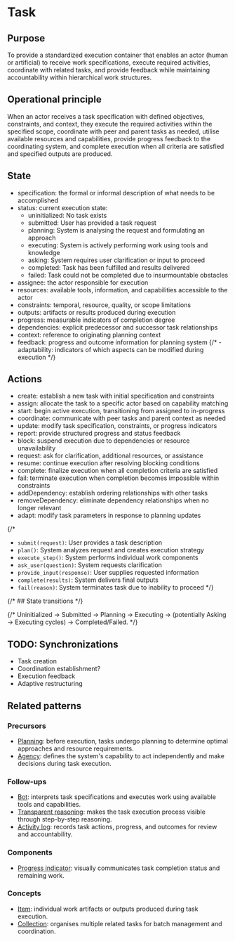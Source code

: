 
<Meta title="Concepts*/Task" />

# Task

## Purpose

To provide a standardized execution container that enables an actor (human or artificial) to receive
work specifications, execute required activities, coordinate with related tasks, and provide feedback
while maintaining accountability within hierarchical work structures.

## Operational principle

When an actor receives a task specification with defined objectives, constraints, and context,
they execute the required activities within the specified scope, coordinate with peer and parent tasks
as needed, utilise available resources and capabilities, provide progress feedback to the coordinating
system, and complete execution when all criteria are satisfied and specified outputs are produced.

## State

- specification: the formal or informal description of what needs to be accomplished
- status: current execution state:
  - uninitialized: No task exists
  - submitted: User has provided a task request
  - planning: System is analysing the request and formulating an approach
  - executing: System is actively performing work using tools and knowledge
  - asking: System requires user clarification or input to proceed
  - completed: Task has been fulfilled and results delivered
  - failed: Task could not be completed due to insurmountable obstacles
- assignee: the actor responsible for execution
- resources: available tools, information, and capabilities accessible to the actor
- constraints: temporal, resource, quality, or scope limitations
- outputs: artifacts or results produced during execution
- progress: measurable indicators of completion degree
- dependencies: explicit predecessor and successor task relationships
- context: reference to originating planning context
- feedback: progress and outcome information for planning system
{/* - adaptability: indicators of which aspects can be modified during execution */}


## Actions

- create: establish a new task with initial specification and constraints
- assign: allocate the task to a specific actor based on capability matching
- start: begin active execution, transitioning from assigned to in-progress
- coordinate: communicate with peer tasks and parent context as needed
- update: modify task specification, constraints, or progress indicators
- report: provide structured progress and status feedback
- block: suspend execution due to dependencies or resource unavailability
- request: ask for clarification, additional resources, or assistance
- resume: continue execution after resolving blocking conditions
- complete: finalize execution when all completion criteria are satisfied
- fail: terminate execution when completion becomes impossible within constraints
- addDependency: establish ordering relationships with other tasks
- removeDependency: eliminate dependency relationships when no longer relevant
- adapt: modify task parameters in response to planning updates


{/*
- `submit(request)`: User provides a task description
- `plan()`: System analyzes request and creates execution strategy
- `execute_step()`: System performs individual work components
- `ask_user(question)`: System requests clarification
- `provide_input(response)`: User supplies requested information
- `complete(results)`: System delivers final outputs
- `fail(reason)`: System terminates task due to inability to proceed
*/}

 {/* ## State transitions */}

{/* Uninitialized → Submitted → Planning → Executing → (potentially Asking → Executing cycles) → Completed/Failed. */}

## TODO: Synchronizations

- Task creation
- Coordination establishment?
- Execution feedback
- Adaptive restructuring

## Related patterns

### Precursors

- [Planning](../?path=/docs/concepts-planning--docs): before execution, tasks undergo planning to determine optimal approaches and resource requirements.
- [Agency](../?path=/docs/foundations-agency--docs): defines the system's capability to act independently and make decisions during task execution.

### Follow-ups

- [Bot](../?path=/docs/patterns-intelligence-bot--docs): interprets task specifications and executes work using available tools and capabilities.
- [Transparent reasoning](../?path=/docs/patterns-communication-transparent-reasonining--docs): makes the task execution process visible through step-by-step reasoning.
- [Activity log](../?path=/docs/patterns-content-activity-log--docs): records task actions, progress, and outcomes for review and accountability.

### Components

- [Progress indicator](../?path=/docs/components-progress-indicator--docs): visually communicates task completion status and remaining work.

### Concepts

- [Item](../?path=/docs/concepts-item--docs): individual work artifacts or outputs produced during task execution.
- [Collection](../?path=/docs/concepts-collection--docs): organises multiple related tasks for batch management and coordination.
